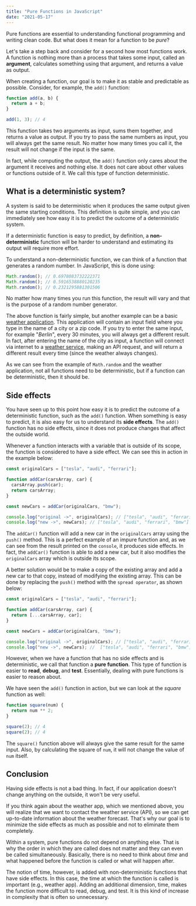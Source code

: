 ```yaml
---
title: "Pure Functions in JavaScript"
date: "2021-05-17"
---
```


Pure functions are essential to understanding functional programming and writing clean code.
But what does it mean for a function to be _pure_?

Let's take a step back and consider for a second how most functions work.
A function is nothing more than a process that takes some input, called an **argument**, calculates something using that argument, and returns a value as output.

When creating a function, our goal is to make it as stable and predictable as possible.
Consider, for example, the `add()` function:

```js
function add(a, b) {
  return a + b;
}

add(1, 3); // 4
```

This function takes two arguments as input, sums them together, and returns a value as output.
If you try to pass the same numbers as input, you will always get the same result. No matter how many times you call it, the result will not change if the input is the same.

In fact, while computing the output, the `add()` function only cares about the argument it receives and nothing else. It does not care about other values or functions outside of it. We call this type of function deterministic.

## What is a deterministic system?

A system is said to be deterministic when it produces the same output given the same starting conditions.
This definition is quite simple, and you can immediately see how easy it is to predict the outcome of a deterministic system.

If a deterministic function is easy to predict, by definition, a **non-deterministic** function will be harder to understand and estimating its output will require more effort.

To understand a non-deterministic function, we can think of a function that generates a random number.
In JavaScript, this is done using:

```js
Math.random(); // 0.6978083732222371
Math.random(); // 0.5916538880120235
Math.random(); // 0.2321295881301506
```

No matter how many times you run this function, the result will vary and that is the purpose of a random number generator.

The above function is fairly simple, but another example can be a basic [weather application](https://github.com/eneax/weather-app). This application will contain an input field where you type in the name of a city or a zip code.
If you try to enter the same input, for example "_Berlin_", every 30 minutes, you will always get a different result.
In fact, after entering the name of the city as input, a function will connect via internet to a [weather service](https://openweathermap.org/api), making an API request, and will return a different result every time (since the weather always changes).

As we can see from the example of `Math.random` and the weather application, not all functions need to be deterministic, but if a function can be deterministic, then it should be.

## Side effects

You have seen up to this point how easy it is to predict the outcome of a deterministic function, such as the `add()` function. When something is easy to predict, it is also easy for us to understand its **side effects**. The `add()` function has no side effects, since it does not produce changes that affect the outside world.

Whenever a function interacts with a variable that is outside of its scope, the function is considered to have a side effect. We can see this in action in the example below:

```js
const originalCars = ["tesla", "audi", "ferrari"];

function addCar(carsArray, car) {
  carsArray.push(car);
  return carsArray;
}

const newCars = addCar(originalCars, "bmw");

console.log("original ->", originalCars); // ["tesla", "audi", "ferrari", "bmw"]
console.log("new ->", newCars); // ["tesla", "audi", "ferrari", "bmw"]
```

The `addCar()` function will add a new car in the `originalCars` array using the `push()` method.
This is a perfect example of an impure function and, as we can see from the result printed on the `console`, it produces side effects.
In fact, the `addCar()` function is able to add a new car, but it also modifies the `originalCars` array which is outside its scope.

A better solution would be to make a copy of the existing array and add a new car to that copy, instead of modifying the existing array.
This can be done by replacing the `push()` method with the `spread operator`, as shown below:

```js
const originalCars = ["tesla", "audi", "ferrari"];

function addCar(carsArray, car) {
  return [...carsArray, car];
}

const newCars = addCar(originalCars, "bmw");

console.log("original ->", originalCars); // ["tesla", "audi", "ferrari"]
console.log("new ->", newCars); //  ["tesla", "audi", "ferrari", "bmw"]
```

However, when we have a function that has no side effects and is deterministic, we call that function a **pure function**. This type of function is easier to **read**, **debug**, and **test**. Essentially, dealing with pure functions is easier to reason about.

We have seen the `add()` function in action, but we can look at the _square_ function as well:

```js
function square(num) {
  return num ** 2;
}

square(2); // 4
square(2); // 4
```

The `square()` function above will always give the same result for the same input. Also, by calculating the square of `num`, it will not change the value of `num` itself.

## Conclusion

Having side effects is not a bad thing. In fact, if our application doesn't change anything on the outside, it won't be very useful.

If you think again about the weather app, which we mentioned above, you will realize that we want to contact the weather service (API), so we can get up-to-date information about the weather forecast. That's why our goal is to minimize the side effects as much as possible and not to eliminate them completely.

Within a system, pure functions do not depend on anything else. That is why the order in which they are called does not matter and they can even be called simultaneously. Basically, there is no need to think about _time_ and what happened before the function is called or what will happen after.

The notion of time, however, is added with non-deterministic functions that have side effects.
In this case, the time at which the function is called is important (e.g., weather app). Adding an additional dimension, time, makes the function more difficult to read, debug, and test. It is this kind of increase in complexity that is often so unnecessary.
